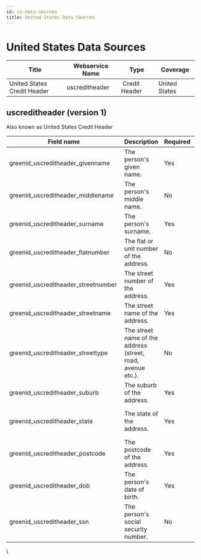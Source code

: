 ```yaml
---
id: us-data-sources
title: United States Data Sources
---
```


# United States Data Sources

| **Title**                   | **Webservice Name** | **Type**       | **Coverage**  |
| --------------------------- | ------------------- | -------------- | ------------- |
| United States Credit Header | uscreditheader      |  Credit Header | United States |

## uscreditheader (version 1)

Also known as United States Credit Header

| **Field name**                         | **Description**                                             | **Required** | **Restrictions**                                |
| -------------------------------------- | ----------------------------------------------------------- | ------------ | ----------------------------------------------- |
| greenid\_uscreditheader\_givenname     | The person's given name.                                    | Yes          | Length between 1 and 255                        |
| greenid\_uscreditheader\_middlename    | The person's middle name.                                   | No           | Length between 1 and 255                        |
| greenid\_uscreditheader\_surname       | The person's surname.                                       | Yes          | Length between 1 and 255                        |
| greenid\_uscreditheader\_flatnumber    | The flat or unit number of the address.                     | No           | Length less than 255                            |
| greenid\_uscreditheader\_streetnumber  | The street number of the address.                           | Yes          | Length between 1 and 255                        |
| greenid\_uscreditheader\_streetname    | The street name of the address.                             | Yes          | Length between 1 and 255                        |
| greenid\_uscreditheader\_streettype    | The street name of the address (street, road, avenue etc.). | No           | Must be an option from the list provided        |
| greenid\_uscreditheader\_suburb        | The suburb of the address.                                  | Yes          | Length between 1 and 255                        |
| greenid\_uscreditheader\_state         | The state of the address.                                   | Yes          | Must be an option from the list provided        |
| greenid\_uscreditheader\_postcode      | The postcode of the address.                                | Yes          | Five digits                                     |
| greenid\_uscreditheader\_dob           | The person's date of birth.                                 | Yes          | MM/DD/YYYY (note the US style)                  |
| greenid\_uscreditheader\_ssn           | The person's social security number.                        | No           | XXX-XX-XXXX (digits and dashed in that pattern) |

\
